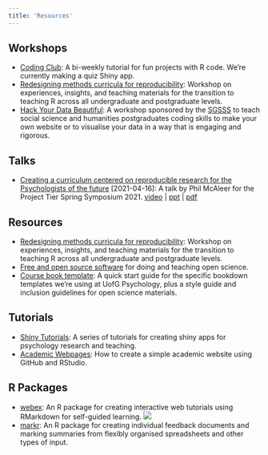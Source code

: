 ```yaml
---
title: 'Resources'
---
```


## Workshops

* [Coding Club](/shiny-tutorials/coding_club.html): A bi-weekly tutorial for fun projects with R code. We're currently making a quiz Shiny app.
* [Redesigning methods curricula for reproducibility](/sips2019/): Workshop on experiences, insights, and teaching materials for the transition to teaching R across all undergraduate and postgraduate levels. 
* [Hack Your Data Beautiful](/hack-your-data/): A workshop sponsored by the [SGSSS](https://www.sgsss.ac.uk/training/spring-into-methods/) to teach social science and humanities postgraduates coding skills to make your own website or to visualise your data in a way that is engaging and rigorous.

## Talks

* [Creating a curriculum centered on reproducible research for the Psychologists of the future](https://www.projecttier.org/fellowships-and-workshops/2021-spring-symposium/creating-curriculum-centered-reproducible-research-psychologists-future/) [2021-04-16]: A talk by Phil McAleer for the Project Tier Spring Symposium 2021. [video](https://youtu.be/eArfSK3huFY) | [ppt](files/McAleer_ProjectTier_2021.pptx) | [pdf](files/McAleer_ProjectTier_2021.pdf)

## Resources

* [Redesigning methods curricula for reproducibility](/sips2019/): Workshop on experiences, insights, and teaching materials for the transition to teaching R across all undergraduate and postgraduate levels.
* [Free and open source software](/fossos/) for doing and teaching open science.
* [Course book template](/book-template/): A quick start guide for the specific bookdown templates we're using at UofG Psychology, plus a style guide and inclusion guidelines for open science materials.

## Tutorials

* [Shiny Tutorials](/shiny-tutorials/): A series of tutorials for creating shiny apps for psychology research and teaching.
* [Academic Webpages](https://debruine.github.io/tutorials/webpages.html): How to create a simple academic website using GitHub and RStudio.

## R Packages

* [webex](/webex/): An R package for creating interactive web tutorials using RMarkdown for self-guided learning. ![](http://cranlogs.r-pkg.org/badges/grand-total/webex)
* [markr](/markr/): An R package for creating individual feedback documents and marking summaries from flexibly organised spreadsheets and other types of input.

